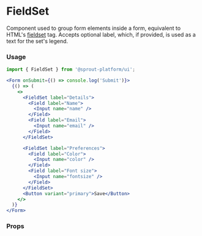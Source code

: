 
# FieldSet

Component used to group form elements inside a form, equivalent to HTML's [fieldset](https://developer.mozilla.org/en-US/docs/Web/HTML/Element/fieldset) tag.
Accepts optional label, which, if provided, is used as a text for the set's legend.


### Usage

```jsx
import { FieldSet } from '@sprout-platform/ui';

<Form onSubmit={() => console.log('Submit')}>
  {() => (
    <>
      <FieldSet label="Details">
        <Field label="Name">
          <Input name="name" />
        </Field>
        <Field label="Email">
          <Input name="email" />
        </Field>
      </FieldSet>

      <FieldSet label="Preferences">
        <Field label="Color">
          <Input name="color" />
        </Field>
        <Field label="Font size">
          <Input name="fontsize" />
        </Field>
      </FieldSet>
      <Button variant="primary">Save</Button>
    </>
  )}
</Form>
```

### Props
<Props of={FieldSet} />
